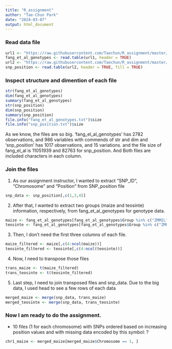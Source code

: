 ```yaml
---
title: "R_assignment"
author: "Tae-Chun Park"
date: "2024-03-07"
output: html_document
---
```


### Read data file
```r
url1 <- "https://raw.githubusercontent.com/Taechun/R_assignment/master/fang_et_al_genotypes.txt"
fang_et_al_genotypes <- read.table(url1, header = TRUE)
url2 <- "https://raw.githubusercontent.com/Taechun/R_assignment/master/snp_position.txt"
snp_position <- read.table(url2, header = TRUE, fill = TRUE)
```

### Inspect structure and dimention of each file
```r
str(fang_et_al_genotypes)
dim(fang_et_al_genotypes)
summary(fang_et_al_genotypes)
str(snp_position)
dim(snp_position)
summary(snp_position)
file.info("fang_et_al_genotypes.txt")$size
file.info("snp_position.txt")$size
```
As we know, the files are so big. 'fang_el_al_genotypes' has 2782 observations, and 986 variables with commends of str and dim and 'snp_position' has 1017 observations, and 15 variations. and the file size of fang_el_al is 11051939 and 82763 for snp_position. And Both files are included characters in each column.

### Join the files

1. As our assignment instructor, I wanted to extract "SNP_ID", "Chromosome" and "Position" from SNP_position file
```r
snp_data <- snp_position[,c(1,3,4)]
```

2. After that, I wanted to extract two groups (maize and teosinte) information, respectively, from fang_et_al_genotypes for genotype data.
```r
maize <- fang_et_al_genotypes[fang_et_al_genotypes$Group %in% c("ZMMIL", "ZMMLR", "ZMMMR"),]
teosinte <- fang_et_al_genotypes[fang_et_al_genotypes$Group %in% c("ZMPBA", "ZMPIL", "ZMPJA"),]
```

3. Then, I don't need the first three columns of each file.
```r
maize_filtered <- maize[,c(4:ncol(maize))]
teosinte_filtered <- teosinte[,c(4:ncol(teosinte))]
```

4. Now, I need to transpose those files
```r
trans_maize <- t(maize_filtered)
trans_teosinte <- t(teosinte_filtered)
```

5. Last step, I need to join transposed files and snp_data. Due to the big data, I used head to see a few rows of each data
```r
merged_maize <- merge(snp_data, trans_maize)
merged_teosinte <- merge(snp_data, trans_teosinte)
```

### Now I am ready to do the assignment.
- 10 files (1 for each chromosome) with SNPs ordered based on increasing position values and with
missing data encoded by this symbol: ?
```r
chr1_maize <- merged_maize[merged_maize$Chromosome == 1, ]
```
